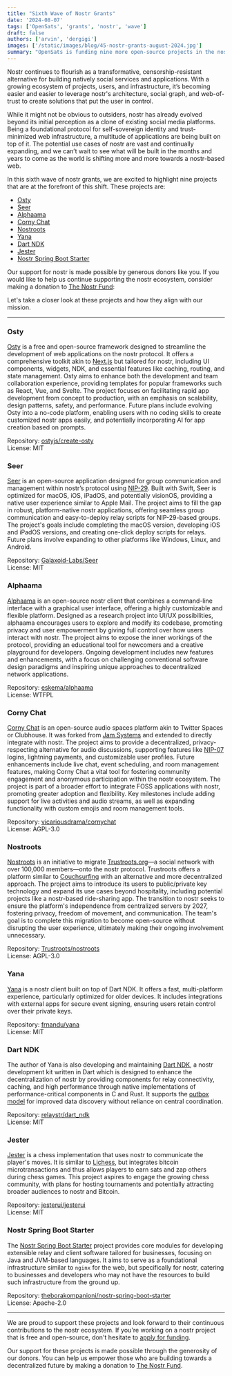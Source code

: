 ```yaml
---
title: "Sixth Wave of Nostr Grants"
date: '2024-08-07'
tags: ['OpenSats', 'grants', 'nostr', 'wave']
draft: false
authors: ['arvin', 'dergigi']
images: ['/static/images/blog/45-nostr-grants-august-2024.jpg']
summary: "OpenSats is funding nine more open-source projects in the nostr ecosystem."
---
```


Nostr continues to flourish as a transformative, censorship-resistant
alternative for building natively social services and applications. With a
growing ecosystem of projects, users, and infrastructure, it’s becoming easier
and easier to leverage nostr's architecture, social graph, and web-of-trust to
create solutions that put the user in control.

While it might not be obvious to outsiders, nostr has already evolved beyond its
initial perception as a clone of existing social media platforms. Being a
foundational protocol for self-sovereign identity and trust-minimized web
infrastructure, a multitude of applications are being built on top of it. The
potential use cases of nostr are vast and continually expanding, and we can’t
wait to see what will be built in the months and years to come as the world is
shifting more and more towards a nostr-based web.

In this sixth wave of nostr grants, we are excited to highlight nine projects
that are at the forefront of this shift. These projects are:

- [Osty](#osty)
- [Seer](#seer)
- [Alphaama](#alphaama)
- [Corny Chat](#corny-chat)
- [Nostroots](#nostroots)
- [Yana](#yana)
- [Dart NDK](#dart-ndk)
- [Jester](#jester)
- [Nostr Spring Boot Starter](#nostr-spring-boot-starter)

Our support for nostr is made possible by generous donors like you. If you would
like to help us continue supporting the nostr ecosystem, consider making a
donation to [The Nostr Fund](/funds/nostr):

<center>
    <DonateToNostrFundButton/>
</center>

Let's take a closer look at these projects and how they align with our mission.

---

### Osty

[Osty](https://osty.dev/) is a free and open-source framework designed to
streamline the development of web applications on the nostr protocol. It offers
a comprehensive toolkit akin to [Next.js](https://nextjs.org/) but tailored for
nostr, including UI components, widgets, NDK, and essential features like
caching, routing, and state management. Osty aims to enhance both the
development and team collaboration experience, providing templates for popular
frameworks such as React, Vue, and Svelte. The project focuses on facilitating
rapid app development from concept to production, with an emphasis on
scalability, design patterns, safety, and performance. Future plans include
evolving Osty into a no-code platform, enabling users with no coding skills to
create customized nostr apps easily, and potentially incorporating AI for app
creation based on prompts.

Repository: [ostyjs/create-osty](https://github.com/ostyjs/create-osty/)  
License: MIT

### Seer

[Seer](https://github.com/Galaxoid-Labs/Seer#) is an open-source application
designed for group communication and management within nostr’s protocol using
[NIP-29](https://github.com/nostr-protocol/nips/blob/master/29.md). Built with
Swift, Seer is optimized for macOS, iOS, iPadOS, and potentially visionOS,
providing a native user experience similar to Apple Mail. The project aims to
fill the gap in robust, platform-native nostr applications, offering seamless
group communication and easy-to-deploy relay scripts for NIP-29-based groups.
The project's goals include completing the macOS version, developing iOS and
iPadOS versions, and creating one-click deploy scripts for relays. Future plans
involve expanding to other platforms like Windows, Linux, and Android.

Repository: [Galaxoid-Labs/Seer](https://github.com/Galaxoid-Labs/Seer)  
License: MIT

### Alphaama

[Alphaama](https://alphaama.com/) is an open-source nostr client that combines a
command-line interface with a graphical user interface, offering a highly
customizable and flexible platform. Designed as a research project into UI/UX
possibilities, alphaama encourages users to explore and modify its codebase,
promoting privacy and user empowerment by giving full control over how users
interact with nostr. The project aims to expose the inner workings of the
protocol, providing an educational tool for newcomers and a creative playground
for developers. Ongoing development includes new features and enhancements, with
a focus on challenging conventional software design paradigms and inspiring
unique approaches to decentralized network applications.

Repository: [eskema/alphaama](https://github.com/eskema/alphaama)  
License: WTFPL

### Corny Chat

[Corny Chat](https://cornychat.com/) is an open-source audio spaces platform
akin to Twitter Spaces or Clubhouse. It was forked from [Jam
Systems](https://github.com/jam-systems/jam) and extended to directly integrate
with nostr. The project aims to provide a decentralized, privacy-respecting
alternative for audio discussions, supporting features like
[NIP-07](https://github.com/nostr-protocol/nips/blob/master/07.md) logins,
lightning payments, and customizable user profiles. Future enhancements include
live chat, event scheduling, and room management features, making Corny Chat a
vital tool for fostering community engagement and anonymous participation within
the nostr ecosystem. The project is part of a broader effort to integrate FOSS
applications with nostr, promoting greater adoption and flexibility. Key
milestones include adding support for live activities and audio streams, as well
as expanding functionality with custom emojis and room management tools.

Repository: [vicariousdrama/cornychat](https://github.com/vicariousdrama/cornychat)  
License: AGPL-3.0

### Nostroots

[Nostroots](https://trustroots.github.io/nostroots/) is an initiative to migrate
[Trustroots.org](http://trustroots.org)—a social network with over 100,000
members—onto the nostr protocol. Trustroots offers a platform similar to
[Couchsurfing](https://about.couchsurfing.com/about/how-it-works/) with an
alternative and more decentralized approach. The project aims to introduce its
users to public/private key technology and expand its use cases beyond
hospitality, including potential projects like a nostr-based ride-sharing app.
The transition to nostr seeks to ensure the platform's independence from
centralized servers by 2027, fostering privacy, freedom of movement, and
communication. The team's goal is to complete this migration to become
open-source without disrupting the user experience, ultimately making their
ongoing involvement unnecessary.

Repository: [Trustroots/nostroots](https://github.com/Trustroots/nostroots)  
License: AGPL-3.0

### Yana

[Yana](https://yana.do/) is a nostr client built on top of Dart NDK. It offers a
fast, multi-platform experience, particularly optimized for older devices. It
includes integrations with external apps for secure event signing, ensuring
users retain control over their private keys.

Repository: [frnandu/yana](https://github.com/frnandu/yana)  
License: MIT

### Dart NDK

The author of Yana is also developing and maintaining [Dart
NDK](https://github.com/relaystr/dart_ndk), a nostr development kit written in
Dart which is designed to enhance the decentralization of nostr by providing
components for relay connectivity, caching, and high performance through native
implementations of performance-critical components in C and Rust. It supports
the [outbox model](https://github.com/frnandu/yana/blob/master/GOSSIP.md) for
improved data discovery without reliance on central coordination.

Repository: [relaystr/dart_ndk](https://github.com/relaystr/dart_ndk)  
License: MIT

### Jester

[Jester](https://jesterui.github.io/) is a chess implementation that uses nostr
to communicate the player's moves. It is similar to
[Lichess](https://lichess.org/), but integrates bitcoin microtransactions and
thus allows players to earn sats and zap others during chess games. This project
aspires to engage the growing chess community, with plans for hosting
tournaments and potentially attracting broader audiences to nostr and Bitcoin.

Repository: [jesterui/jesterui](https://github.com/jesterui/jesterui)  
License: MIT

### Nostr Spring Boot Starter

The [Nostr Spring Boot
Starter](https://github.com/theborakompanioni/nostr-spring-boot-starter) project
provides core modules for developing extensible relay and client software
tailored for businesses, focusing on Java and JVM-based languages. It aims to
serve as a foundational infrastructure similar to `nginx` for the web, but
specifically for nostr, catering to businesses and developers who may not have
the resources to build such infrastructure from the ground up.

Repository: [theborakompanioni/nostr-spring-boot-starter](https://github.com/theborakompanioni/nostr-spring-boot-starter)  
License: Apache-2.0

---

We are proud to support these projects and look forward to their continuous
contributions to the nostr ecosystem. If you're working on a nostr project that
is free and open-source, don't hesitate to [apply for
funding](/apply).

Our support for these projects is made possible through the generosity of our
donors. You can help us empower those who are building towards a decentralized
future by making a donation to [The Nostr
Fund](/funds/nostr).

<center>
    <DonateToNostrFundButton/>
</center>
